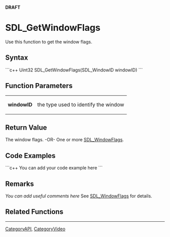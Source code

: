 <!-- pragma section-numbers off -->
<!-- pragma disable-camelcase -->
'''DRAFT'''

= SDL_GetWindowFlags =
Use this function to get the window flags.


== Syntax ==
```c++
Uint32 SDL_GetWindowFlags(SDL_WindowID windowID)
```

== Function Parameters ==
{|
|'''windowID'''
|the type used to identify the window
|}

== Return Value ==
The window flags. -OR- One or more [[SDL_WindowFlags]]. 

== Code Examples ==
```c++
You can add your code example here
```

== Remarks ==
''You can add useful comments here''
See [[SDL_WindowFlags]] for details.  

== Related Functions ==

----
[[CategoryAPI]], [[CategoryVideo]]
